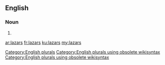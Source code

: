 ==English==

===Noun===
{{head|en}}

# {{plural of|lazar}}

[[Category:English plurals]][[Category:English plurals using obsolete wikisyntax]][[Category:English plurals using obsolete wikisyntax]]

[[ar:lazars]]
[[fr:lazars]]
[[ku:lazars]]
[[my:lazars]]